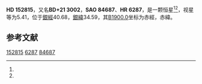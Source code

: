 {{Starbox begin
| name = HD 152815
}}
{{Starbox observe
| epoch = [[J2000.0|J2000.0]]
| constell = {{星座名待查}}<ref name=SIMBAD>{{cite web
 | url=http://simbad.u-strasbg.fr/simbad/sim-id?Ident=HR+6287
 | title =Pulsating variable Star
 | publisher=Centre de Données astronomiques de Strasbourg
 | work=SIMBAD
 | accessdate=2012-07-13}}</ref><ref name=DATA>{{cite web
 | url=http://vizier.u-strasbg.fr/viz-bin/VizieR-5?-out.add=.&-source=5050&-corr=PK=HR&-out.max=9999&HR=6287
 | title=VizieR Detailed Page
 | accessdate=2012-07-13
 | archive-date=2016-03-04
 | archive-url=https://web.archive.org/web/20160304235940/http://vizier.u-strasbg.fr/viz-bin/VizieR-5?-out.add=.&-source=5050&-corr=PK=HR&-out.max=9999&HR=6287
 | dead-url=no
 }}</ref>
| 星官 = 
| ra = {{RA|16|54|55.2}}<ref name=SIMBAD /><ref name=DATA />
| dec = {{DEC|+20|57|31}}<ref name=SIMBAD /><ref name=DATA />
| appmag_v = 5.41<ref name=SIMBAD /><ref name=DATA />
}}
{{Starbox character
| class = G8III<ref name=SIMBAD /><ref name=DATA />
| b-v = 0.97<ref name=SIMBAD /><ref name=DATA />
| u-b = 0.71<ref name=SIMBAD /><ref name=DATA />
| r-i = 0.49<ref name=SIMBAD /><ref name=DATA />
| variable = 
}}
{{Starbox astrometry
| radial_v = 0.71
| prop_mo_ra = -3
| parallax = 0.011
| p_error = 
}}
{{Starbox catalog
| names =BD+21 3002，[[SAO星表|SAO]] 84687，[[HD星表|HD]] 152815，[[HR星表|HR]] 6287}}
{{Starbox reference |Simbad=HR+6287}}
{{Starbox end}}

'''HD 152815'''，又名'''BD+21 3002'''，'''SAO 84687'''、'''HR 6287'''，是一颗恒星<ref name=SIMBAD /><ref name=DATA />，视星等为5.41，位于[[銀道座標系|銀經]]40.68，[[銀道座標系|銀緯]]34.59，其[[B1900.0|B1900.0]]坐标为赤經{{RA|16|50|36.6}}，赤緯{{DEC|+21|34.59|10}}。

== 参考文献 ==
{{reflist}}

{{star-stub}}

[[Category:HD和HDE天體|152815]]
[[Category:HR天體|6287]]
[[Category:SAO天體|84687]]